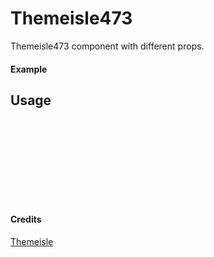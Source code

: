 
<Meta of={Themeisle473} title="Themeisle/Themeisle473" />

# Themeisle473

Themeisle473 component with different props.

#### Example

<Canvas of={Themeisle473.Primary} />

## Usage

```ts
import { Themeisle473 } from "yadl-ui";

const Example = () => {
  return (
      <Themeisle473 />
  );
};

export default Example;
```

#### Credits
[Themeisle](https://themeisle.com/illustrations)
